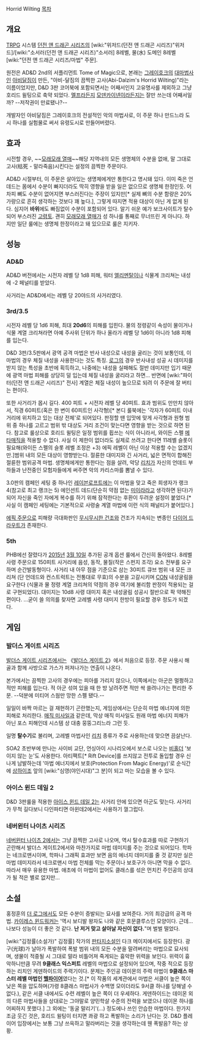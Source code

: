 Horrid Wilting
[[목차]]
== 개요 ==
[[TRPG]] 시스템 [[던전 앤 드래곤 시리즈]]의 [wiki:"위저드(던전 앤 드래곤 시리즈)"위저드]/[wiki:"소서러(던전 앤 드래곤 시리즈)"소서러] 8레벨, 물(水) 도메인 8레벨 [wiki:"던전 앤 드래곤 시리즈/마법" 주문].

원전은 AD&D 2nd의 서플리먼트 Tome of Magic으로, 본래는 [[그레이호크]]의 [[대마법사]]인 [[아비달짐]]이 만든, "아비-달짐의 끔찍한 고사(Abi-Dalzim's Horrid Wilting)"라는 이름이었지만, D&D 3판 코어북에 포함되면서는 어째서인지 고유명사를 제외하고 그냥 호리드 윌팅으로 축약 되었다. [[멜프]]라든지 [[모덴카이넨]]이라든지는 잘만 쓰는데 어째서일까? --저작권이 만료됐나?--

개발자인 아비달짐은 그레이호크의 전설적인 악의 마법사로, 이 주문 하나 만드느라 도시 하나를 실험물로 써서 유령도시로 만들어버렸다.

== 효과 ==
시전할 경우, ~~[[모래모래 열매]]~~해당 지역내의 모든 생명체의 수분을 없애, 말 그대로 고사(枯死 - 말라죽음)시킨다는 설정의 끔찍한 주문이다.

AD&D 시절부터, 이 주문은 살아있는 생명체에게만 통한다고 명시돼 있다. 이미 죽은 언데드는 몸에서 수분이 빠지더라도 딱히 영향을 받을 일은 없으므로 생명체 한정인듯. 어차피 뼈도 수분이 없어지면 부스러진다는 주장이 있지만[* 실제 뼈의 수분 함량은 20% 가량으로 흔히 생각하는 것보다 꽤 높다.], 그렇게 따지면 적용 대상이 아닌 게 없게 된다. 심지어 '''바위'''에도 빠짐없이 수분이 포함되어 있다. 알기 쉬운 예가 보크사이트가 탈수되어 부스러진 [[고령토]]. 괜히 [[모래모래 열매]]가 성 하나를 통째로 무너뜨린 게 아니다. 하지만 일단 룰에는 생명체 한정이라고 돼 있으므로 룰은 지키자.

== 성능 ==
=== AD&D ===
AD&D 버전에서는 시전자 레벨 당 1d8 피해, 워터 [[엘리멘탈]]이나 식물계 크리쳐는 내성에 -2 페널티를 받았다.

사거리는 AD&D에서는 레벨 당 20야드의 사거리였다. 
=== 3rd/3.5 ===
시전자 레벨 당 1d6 피해, 최대 '''20d6'''의 피해를 입힌다. 물의 정령같이 속성이 물이거나 식물 계열 크리쳐라면 아예 주사위 단위가 하나 올라가 레벨 당 1d6이 아니라 1d8 피해를 입는다.

D&D 3판/3.5판에서 광역 공격 마법은 반사 내성으로 내성을 굴리는 것이 보통인데, 이 마법의 경우 체질 내성을 사용한다는 것도 특징. [[로그]]의 경우 반사내성 성공 시 데미지를 받지 않는 특성을 초반에 획득하고, 나중에는 내성을 실패해도 절반 데미지만 입기 때문에 광역 마법 피해를 상당히 덜 입는데 체질 내성을 굴리라고 하면... 반면에 [wiki:"파이터(던전 앤 드래곤 시리즈)" 전사] 계열은 체질 내성이 높으므로 되려 이 주문에 잘 버티는 편이다.

또한 사거리가 몹시 길다. 400 피트 + 시전자 레벨 당 40피트. 효과 범위도 만만치 않아서, 직경 60피트(혹은 한 변이 60피트인 사각형)[* 본디 룰북에는 '각자가 60피트 이내 거리에 위치하고 있는 대상 전체'로 되어있다. 판정할 땐 입맛에 맞게 사각형과 원형 범위 중 하나를 고르고 범위 밖 대상도 거리 조건이 맞는다면 영향을 받는 것으로 하면 된다. 참고로 룰상으로 호리드 윌팅은 일정 범위를 휩쓰는 식이 아니라서, 와이든 스펠 [[메타매직]]을 적용할 수 없다. 사실 이 제한이 없더라도 실제로 쓰려고 한다면 11레벨 슬롯이 필요해(와이든 스펠의 슬롯 레벨 조정은 +3) 에픽 레벨이 아닌 이상 적용할 수는 없겠지만.]범위 내의 모든 대상이 영향받는다. 절륜한 대미지와 긴 사거리, 넓은 면적이 합해진 절륜한 범위공격 마법. 생명체에게만 통한다는 점을 살려, 악당 [[리치]]가 자신의 언데드 부하들과 난전중인 모험자들에게 써주면 악의 카리스마를 뽐낼 수 있다.

3.0판의 캠페인 세팅 중 하나인 [[레이븐로프트]]에는 이 마법을 맞고 죽은 희생자가 랭크 4(참고로 최고 랭크는 5) 에인션트 데드(단순히 약점 없는 [[미이라]]라고 생각하면 된다)가 되어 자신을 죽인 자에게 복수를 하기 위해 잠적한다는 후환이 두려운 설정이 붙었다.[* 사실 이 캠페인 세팅에는 기본적으로 사령술 계열 마법에 이런 식의 패널티가 붙어있다.]

[[에픽 주문]]으로 피해량 극대화판인 [[무시무시한 건조]]와 건조가 지속되는 변종인 [[다이어 드라우트]]가 존재한다.

=== 5th ===
PHB에선 잘렸다가 [[2015년]] [[3월 10일]] 추가된 공개 옵션 룰에서 간신히 돌아왔다. 8레벨 사령 주문으로 150피트 사거리에 음성, 동작, 물질(작은 스펀지 조각) 요소 전부를 요구하며 순간발동형이다. 사거리 내 아무 점을 기준으로 삼는 30피트 큐브 범위 내 모든 크리쳐 (단 언데드와 컨스트럭트는 전통대로 무효)의 수분을 고갈시키며 [[컨스티튜션|CON]] 내성굴림을 요구한다 (식물과 물 정령 계열 크리쳐의 약점의 경우 여기에 불리함 판정이 적용되는 걸로 구현되었다). 대미지는 10d8 사령 대미지 혹은 내성굴림 성공시 절반으로 팍 약해진 편이다. ...굳이 쓸 의의를 찾자면 고레벨 사령 대미지 한방이 필요할 경우 정도가 되겠다.

== 게임 ==
=== 발더스 게이트 시리즈 ===
[[발더스 게이트 시리즈]]에서는 《[[발더스 게이트 2]]》에서 처음으로 등장. 주문 사용시 해골과 함께 사방으로 가스가 퍼져나가는 연출이 나온다.

본가에서는 끔찍한 고사의 경우에는 피아를 가리지 않으나, 이쪽에서는 아군은 멀쩡하고 적만 피해를 입는다. 적 아군 섞여 있을 때 한 방 날려주면 적만 싹 쓸려나가는 편리한 주문. --덕분에 미티어 스웜만 망한 스펠 됐다.--

일일이 바짝 마르는 걸 재현하기 곤란했는지, 게임상에서는 단순히 마법 에너지에 의한 피해로 처리한다. [[매직 미사일]]과 같은데, 막상 매직 미사일도 원래 마법 에너지 피해가 아닌 포스 피해인데 시스템 상 대충 뭉뚱그리느라 그런 듯. 

일명 '''탈수기'''로 불리며, 고레벨 마법사인 [[리치]] 종류가 주로 사용하는데 맞으면 끔살난다.

SOA2 초반부에 만나는 사이비 교단, 언싱아이 시나리오에서 보스로 나오는 [[비홀더]] '보이지 않는 눈'도 사용한다. 아티팩트[* Rift Device]를 쓰지않고 전투로 돌입할 경우 신나게 남발하는데 '마법 에너지에서 보호(Protection From Magic Energy)'로 순식간에 [[상하이조]] 앞의 [wiki:"심영(야인시대)"그 분]이 되고 마는 모습을 볼 수 있다. 
=== 아이스 윈드 데일 2 ===
D&D 3판룰을 적용한 [[아이스 윈드 데일 2]]는 사거리 안에 있으면 아군도 맞는다. 사거리가 무척 길다보니 다인파티면 아윈데2에서는 사용하기 껄그럽다.

=== 네버윈터 나이츠 시리즈 ===
[[네버윈터 나이츠 2]]에서는 그냥 끔찍한 고사로 나오며, 역시 탈수효과를 따로 구현하기 곤란해서 발더스 게이트2에서와 마찬가지로 마법 데미지를 주는 것으로 되어있다. 학파는 네크로맨시이며, 학파나 그래픽 효과만 보면 음의 에너지 데미지를 줄 것 같지만 실은 마법 데미지라서 네크로맨시 마법 전체를 막는 주문이나 보호구가 아니면 막을 수 없다. 따라서 매우 유용한 마법. 애초에 이 마법이 없어도 클래스를 섞은 먼치킨 주인공의 상대가 될 적은 별로 없지만...

== 소설 ==
홍정훈의 [[더 로그]]에서도 모든 수분이 증발되는 묘사를 보여준다. 거의 최강급의 공격 마법.
[[카이레스 윈드워커]]는 '역시 보디발 왕자도 나와 같은 호문클루스인 모양이다. 근데... 나보다 성능이 더 좋은 것 같다. '''난 저거 맞고 살아날 자신이 없다.'''"며 벌벌 떨었다.

[wiki:"김정률(소설가)" 김정률] 작가의 [[판타지소설]]인 다크 메이지에서도 등장한다. 광구(光球)가 날아가 폭발하여 폭발 범위 내의 모든 수분을 말려버리는 마법으로 묘사되며, 생물이 적중될 시 그대로 말라 비틀어져 죽게되는 흉악한 위력을 보인다. 위력이 흉악하니만큼 무려 '''9클래스 익스퍼트''' 레벨의 마법으로 설정되어 있으며, 작중 적으로 등장하는 리치인 게덴하이드의 주력기이다. 문제는 주인공 데이몬의 주력 마법이 '''9클래스 마스터 레벨 마법인 [[헬파이어]]'''였다는 것.[* 이 작품의 세계관에서 마법은 서클이 높은 쪽이 낮은 쪽을 압도하며(가령 8클래스 마법사가 수백명 모이더라도 9서클 하나를 당해낼 수 없다.), 같은 서클 내에서도 수련 레벨이 높은 쪽이 더 우세하다. 게덴하이드는 데이몬 외의 다른 마법사들을 상대로는 그야말로 양민학살 수준의 전력을 보였으나 데이몬 하나를 어찌하지 못했다.] 그 외에는 '동굴 말리기'(...) 정도에나 쓰인 안습한 마법이다. 한가지 조금 웃긴 것은, 호리드 윌팅이 터지면 콰광 하고 폭발하는 소리가 난다는 것. D&D 플레이어 입장에서는 보통 그냥 쓰윽하고 말라버리는 것을 생각하는데 웬 폭발음? 하는 상황.
